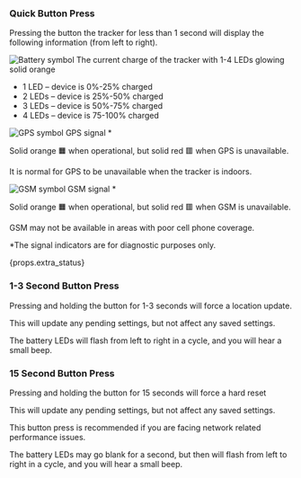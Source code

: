 ### Quick Button Press

Pressing the button the tracker for less than 1 second will display the following information (from left to right).

<p className="nx-mt-6 nx-leading-7" style={{ display: 'flex', alignItems: 'center' }}>
  <img src={`/images/devices/general/status-battery.png`} alt="Battery symbol" width={20} height={20} />
  <span style={{paddingLeft: '10px'}}>The current charge of the tracker with 1-4 LEDs glowing solid orange</span>
</p>

  - 1 LED – device is 0%-25% charged
  - 2 LEDs – device is 25%-50% charged
  - 3 LEDs – device is 50%-75% charged
  - 4 LEDs – device is 75-100% charged

<p className="nx-mt-6 nx-leading-7" style={{ display: 'flex', alignItems: 'center' }}>
  <img src={`/images/devices/general/status-gps.png`} alt="GPS symbol" width={20} height={20} />
  <span style={{paddingLeft: '10px'}}>GPS signal *</span>
</p>

Solid orange 🟧 when operational, but solid red 🟥 when GPS is unavailable.

It is normal for GPS to be unavailable when the tracker is indoors.

<p className="nx-mt-6 nx-leading-7" style={{ display: 'flex', alignItems: 'center' }}>
  <img src={`/images/devices/general/status-gsm.png`} alt="GSM symbol" width={20} height={20} />
  <span style={{paddingLeft: '10px'}}>GSM signal *</span>
</p>

Solid orange 🟧 when operational, but solid red 🟥 when GSM is unavailable.

GSM may not be available in areas with poor cell phone coverage.

*The signal indicators are for diagnostic purposes only.

{props.extra_status}

### 1-3 Second Button Press

Pressing and holding the button for 1-3 seconds will force a location update.

This will update any pending settings, but not affect any saved settings.

The battery LEDs will flash from left to right in a cycle, and you will hear a small beep.

### 15 Second Button Press

Pressing and holding the button for 15 seconds will force a hard reset

This will update any pending settings, but not affect any saved settings.

This button press is recommended if you are facing network related performance issues.

The battery LEDs may go blank for a second, but then will flash from left to right in a cycle, and you will hear a small beep.
